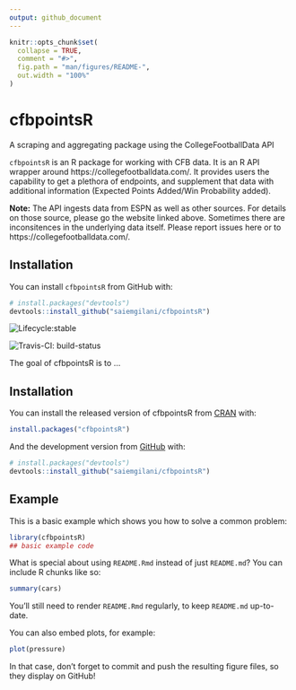 ---
output: github_document
---

<!-- README.md is generated from README.Rmd. Please edit that file -->

```{r, include = FALSE}
knitr::opts_chunk$set(
  collapse = TRUE,
  comment = "#>",
  fig.path = "man/figures/README-",
  out.width = "100%"
)
```

# cfbpointsR
A scraping and aggregating package using the CollegeFootballData API

`cfbpointsR` is an R package for working with CFB data. It is an R API wrapper around https://collegefootballdata.com/. It provides users the capability to get a plethora of endpoints, and supplement that data with additional information (Expected Points Added/Win Probability added). 

__Note:__ The API ingests data from ESPN as well as other sources. For details on those source, please go the website linked above. Sometimes there are inconsitences in the underlying data itself. Please report issues here or to https://collegefootballdata.com/. 

## Installation
You can install `cfbpointsR` from GitHub with:

``` r
# install.packages("devtools")
devtools::install_github("saiemgilani/cfbpointsR")
```

  <!-- badges: start -->
  ![Lifecycle:stable](https://img.shields.io/badge/lifecycle-stable-brightgreen.svg)
  
  ![Travis-CI: build-status](https://travis-ci.com/saiemgilani/cfbpointsR.svg?token=BxsozfUD3VCvCzzJpdFf&branch=master)
  <!-- badges: end -->

The goal of cfbpointsR is to ...

## Installation

You can install the released version of cfbpointsR from [CRAN](https://CRAN.R-project.org) with:

``` r
install.packages("cfbpointsR")
```

And the development version from [GitHub](https://github.com/) with:

``` r
# install.packages("devtools")
devtools::install_github("saiemgilani/cfbpointsR")
```
## Example

This is a basic example which shows you how to solve a common problem:

```{r example}
library(cfbpointsR)
## basic example code
```

What is special about using `README.Rmd` instead of just `README.md`? You can include R chunks like so:

```{r cars}
summary(cars)
```

You'll still need to render `README.Rmd` regularly, to keep `README.md` up-to-date.

You can also embed plots, for example:

```{r pressure, echo = FALSE}
plot(pressure)
```

In that case, don't forget to commit and push the resulting figure files, so they display on GitHub!
